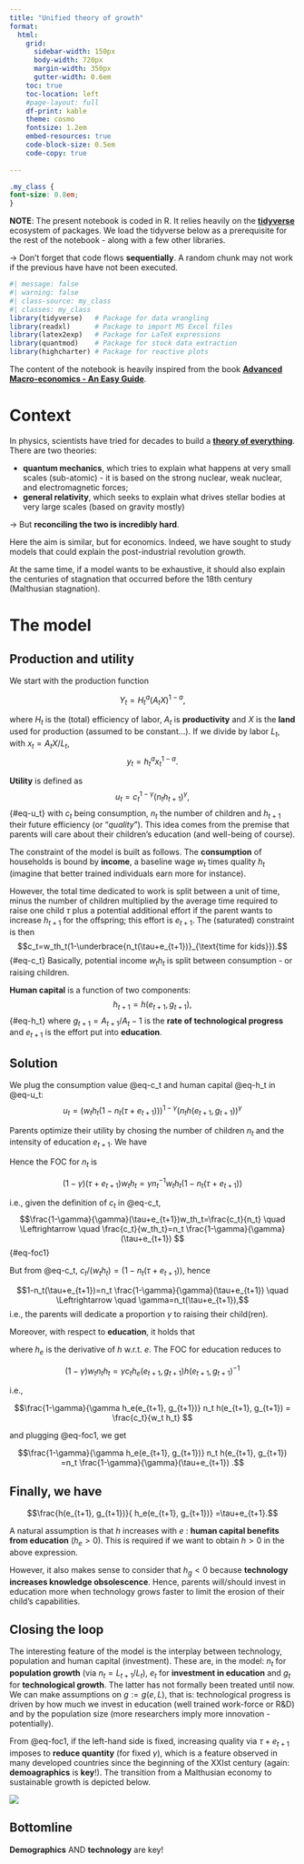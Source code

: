 ```yaml
---
title: "Unified theory of growth"
format: 
  html:
    grid:
      sidebar-width: 150px
      body-width: 720px
      margin-width: 350px
      gutter-width: 0.6em
    toc: true
    toc-location: left
    #page-layout: full
    df-print: kable
    theme: cosmo
    fontsize: 1.2em    
    embed-resources: true
    code-block-size: 0.5em
    code-copy: true
    
---
```


```css
.my_class {
font-size: 0.8em;
}
```


**NOTE**: The present notebook is coded in R. It relies heavily on the [**tidyverse**](https://www.tidyverse.org/) ecosystem of packages. We load the tidyverse below as a prerequisite for the rest of the notebook - along with a few other libraries. 

$\rightarrow$ Don't forget that code flows **sequentially**. A random chunk may not work if the previous have have not been executed. 

```r
#| message: false
#| warning: false
#| class-source: my_class
#| classes: my_class
library(tidyverse)   # Package for data wrangling
library(readxl)      # Package to import MS Excel files
library(latex2exp)   # Package for LaTeX expressions
library(quantmod)    # Package for stock data extraction
library(highcharter) # Package for reactive plots
```


The content of the notebook is heavily inspired from the book [**Advanced Macro-economics - An Easy Guide**](https://press.lse.ac.uk/site/books/m/10.31389/lsepress.ame/).


# Context

In physics, scientists have tried for decades to build a [**theory of everything**](https://en.wikipedia.org/wiki/Theory_of_everything). There are two theories:    

- **quantum mechanics**, which tries to explain what happens at very small scales (sub-atomic) - it is based on the strong nuclear, weak nuclear, and electromagnetic forces;   
- **general relativity**, which seeks to explain what drives stellar bodies at very large scales (based on gravity mostly)

$\rightarrow$ But **reconciling the two is incredibly hard**. 


Here the aim is similar, but for economics. Indeed, we have sought to study models that could explain the post-industrial revolution growth.  

At the same time, if a model wants to be exhaustive, it should also explain the centuries of stagnation that occurred before the 18th century (Malthusian stagnation).  

# The model

## Production and utility

We start with the production function

$$Y_t=H_t^a(A_tX)^{1-a},$$

where $H_t$ is the (total) efficiency of labor, $A_t$ is **productivity** and $X$ is the **land** used for production (assumed to be constant...). If we divide by labor $L_t$, with $x_t=A_tX/L_t$,
$$y_t=h_t^ax_t^{1-a}.$$

**Utility** is defined as
$$u_t=c_t^{1-\gamma}(n_th_{t+1})^\gamma,$$ {#eq-u_t}
with $c_t$ being consumption, $n_t$ the number of children and $h_{t+1}$ their future efficiency (or "*quality*"). This idea comes from the premise that parents will care about their children's education (and well-being of course).

The constraint of the model is built as follows. The **consumption** of households is bound by **income**, a baseline wage $w_t$ times quality $h_t$ (imagine that better trained individuals earn more for instance). 

However, the total time dedicated to work is split between a unit of time, minus the number of children multiplied by the average time required to raise one child $\tau$ plus a potential additional effort if the parent wants to increase $h_{t+1}$ for the offspring; this effort is $e_{t+1}$. The (saturated) constraint is then
$$c_t=w_th_t(1-\underbrace{n_t(\tau+e_{t+1})}_{\text{time for kids}}).$$ {#eq-c_t}
Basically, potential income $w_th_t$ is split between consumption - or raising children.

**Human capital** is a function of two components:
$$h_{t+1}=h(e_{t+1}, g_{t+1}),$$ {#eq-h_t}
where $g_{t+1}=A_{t+1}/A_t-1$ is the **rate of technological progress** and $e_{t+1}$ is the effort put into **education**.



## Solution

We plug the consumption value @eq-c_t and human capital @eq-h_t in @eq-u_t:
$$u_t= (w_th_t(1-n_t(\tau+e_{t+1})))^{1-\gamma}(n_t h(e_{t+1}, g_{t+1}))^\gamma$$

Parents optimize their utility by chosing the number of children $n_t$ and the intensity of education $e_{t+1}$. We have
\begin{align}
\frac{\partial u_t}{\partial n_t}=-(1-\gamma)(\tau+e_{t+1}) w_th_t (w_th_t(1-n_t(\tau+e_{t+1})))^{-\gamma}(n_t h(e_{t+1}, g_{t+1}))^\gamma \\ +\gamma n_t^{\gamma-1}(w_th_t(1-n_t(\tau+e_{t+1})))^{1-\gamma} h(e_{t+1}, g_{t+1})^\gamma
\end{align}

Hence the FOC for $n_t$ is

$$(1-\gamma)(\tau+e_{t+1})w_th_t=\gamma n_t^{-1} w_th_t(1-n_t(\tau+e_{t+1}))$$

i.e., given the definition of $c_t$ in @eq-c_t,
$$\frac{1-\gamma}{\gamma}(\tau+e_{t+1})w_th_t=\frac{c_t}{n_t} \quad \Leftrightarrow \quad  \frac{c_t}{w_th_t}=n_t \frac{1-\gamma}{\gamma}(\tau+e_{t+1}) $$ {#eq-foc1}

But from @eq-c_t, $c_t/(w_th_t)=(1-n_t(\tau+e_{t+1}))$, hence

$$1-n_t(\tau+e_{t+1})=n_t \frac{1-\gamma}{\gamma}(\tau+e_{t+1}) \quad \Leftrightarrow \quad \gamma=n_t(\tau+e_{t+1}),$$
i.e., the parents will dedicate a proportion $\gamma$ to raising their child(ren).   

Moreover, with respect to **education**, it holds that

\begin{align}\frac{\partial u_t}{\partial e_{t+1}}=-(1-\gamma)w_tn_th_t  (w_th_t(1-n_t(\tau+e_{t+1})))^{-\gamma} (n_th(e_{t+1}, g_{t+1}))^\gamma \\ + \gamma n_t h_e(e_{t+1}, g_{t+1})(w_th_t(1-n_t(\tau+e_{t+1})))^{1-\gamma} (n_th(e_{t+1}, g_{t+1}))^{\gamma-1}
\end{align}

where $h_e$ is the derivative of *h* w.r.t. *e*. The FOC for education reduces to

$$(1-\gamma)w_tn_th_t =\gamma c_th_e(e_{t+1}, g_{t+1}) h(e_{t+1}, g_{t+1})^{-1}$$

i.e.,

$$\frac{1-\gamma}{\gamma h_e(e_{t+1}, g_{t+1})} n_t h(e_{t+1}, g_{t+1}) = \frac{c_t}{w_t h_t}  $$

and plugging @eq-foc1, we get

$$\frac{1-\gamma}{\gamma h_e(e_{t+1}, g_{t+1})} n_t h(e_{t+1}, g_{t+1}) =n_t \frac{1-\gamma}{\gamma}(\tau+e_{t+1}) .$$

::: {.callout-note collapse="false"}
## Finally, we have

$$\frac{h(e_{t+1}, g_{t+1})}{ h_e(e_{t+1}, g_{t+1})}  =\tau+e_{t+1}.$$

A natural assumption is that *h* increases with *e* : **human capital benefits from education** $(h_e>0)$. This is required if we want to obtain $h>0$ in the above expression. 

:::

However, it also makes sense to consider that $h_g<0$ because **technology increases knowledge obsolescence**. Hence, parents will/should invest in education more when technology grows faster to limit the erosion of their child's capabilities. 


## Closing the loop

The interesting feature of the model is the interplay between technology, population and human capital (investment). These are, in the model: $n_t$ for **population growth** (via $n_t=L_{t+1}/L_t$), $e_t$ for **investment in education** and $g_t$ for **technological growth**. The latter has not formally been treated until now. We can make assumptions on $g:=g(e,L)$, that is: technological progress is driven by how much we invest in education (well trained work-force or R&D) and by the population size (more researchers imply more innovation - potentially).

From @eq-foc1, if the left-hand side is fixed, increasing quality via $\tau+e_{t+1}$ imposes to **reduce quantity** (for fixed $\gamma$), which is a feature observed in many developed countries since the beginning of the XXIst century (again: **demoagraphics** is **key**!). The transition from a Malthusian economy to sustainable growth is depicted below. 

![](unified_theory.png)

::: {.callout-note collapse="false"}
## Bottomline

**Demographics** AND **technology** are key!
:::
